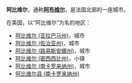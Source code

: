 '''阿比维尔'''，通称'''[[阿布维尔|阿布维尔]]'''，是法国北部的一座城市。

在美国，以“阿比维尔”为名的地区：
* [[阿比维尔_(亚拉巴马州)|阿比维尔 (亚拉巴马州)]]，城市
* [[阿比维尔_(佐治亚州)|阿比维尔 (佐治亚州)]]，城市
* [[阿比维尔_(路易斯安娜州)|阿比维尔 (路易斯安娜州)]]，城市
* [[阿比维尔_(密西西比州)|阿比维尔 (密西西比州)]]，小镇
* [[阿比维尔_(南卡罗来纳州)|阿比维尔 (南卡罗来纳州)]]，城市
* [[阿比维尔县_(南卡罗来纳州)|阿比维尔县 (南卡罗来纳州)]]

{{disambig|Cat=四字地名消歧义|A}}